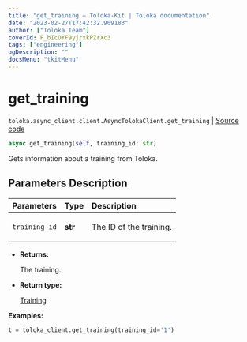```yaml
---
title: "get_training — Toloka-Kit | Toloka documentation"
date: "2023-02-27T17:42:32.909183"
author: ["Toloka Team"]
coverId: F_bIcOYF9yjrxkPZrXc3
tags: ["engineering"]
ogDescription: ""
docsMenu: "tkitMenu"
---
```


# get_training
`toloka.async_client.client.AsyncTolokaClient.get_training` | [Source code](https://github.com/Toloka/toloka-kit/blob/v1.1.4/src/async_client/client.py#L0)

```python
async get_training(self, training_id: str)
```

Gets information about a training from Toloka.

## Parameters Description

| Parameters | Type | Description |
| :----------| :----| :-----------|
`training_id`|**str**|<p>The ID of the training.</p>

* **Returns:**

  The training.

* **Return type:**

  [Training](/docs/toloka-kit/reference/toloka.client.training.Training)

**Examples:**

```python
t = toloka_client.get_training(training_id='1')
```